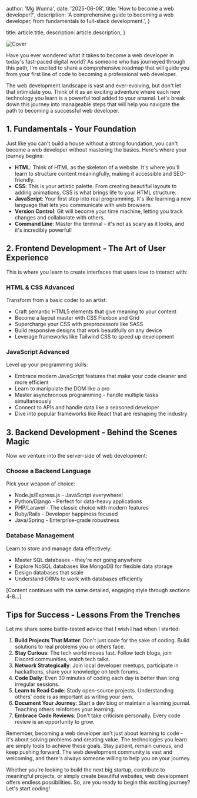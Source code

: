 
  author: 'Mg Wunna',
  date: '2025-06-08',
  title: 'How to become a web developer?',
  description:
    'A comprehensive guide to becoming a web developer, from fundamentals to full-stack development.',
}

  title: article.title,
  description: article.description,
}


<Image src={imageCover} alt="Cover" />

Have you ever wondered what it takes to become a web developer in today's fast-paced digital world? As someone who has journeyed through this path, I'm excited to share a comprehensive roadmap that will guide you from your first line of code to becoming a professional web developer.

The web development landscape is vast and ever-evolving, but don't let that intimidate you. Think of it as an exciting adventure where each new technology you learn is a powerful tool added to your arsenal. Let's break down this journey into manageable steps that will help you navigate the path to becoming a successful web developer.

## 1. Fundamentals - Your Foundation

Just like you can't build a house without a strong foundation, you can't become a web developer without mastering the basics. Here's where your journey begins:

- **HTML**: Think of HTML as the skeleton of a website. It's where you'll learn to structure content meaningfully, making it accessible and SEO-friendly.
- **CSS**: This is your artistic palette. From creating beautiful layouts to adding animations, CSS is what brings life to your HTML structure.
- **JavaScript**: Your first step into real programming. It's like learning a new language that lets you communicate with web browsers.
- **Version Control**: Git will become your time machine, letting you track changes and collaborate with others.
- **Command Line**: Master the terminal - it's not as scary as it looks, and it's incredibly powerful!

## 2. Frontend Development - The Art of User Experience

This is where you learn to create interfaces that users love to interact with:

### HTML & CSS Advanced

Transform from a basic coder to an artist:

- Craft semantic HTML5 elements that give meaning to your content
- Become a layout master with CSS Flexbox and Grid
- Supercharge your CSS with preprocessors like SASS
- Build responsive designs that work beautifully on any device
- Leverage frameworks like Tailwind CSS to speed up development

### JavaScript Advanced

Level up your programming skills:

- Embrace modern JavaScript features that make your code cleaner and more efficient
- Learn to manipulate the DOM like a pro
- Master asynchronous programming - handle multiple tasks simultaneously
- Connect to APIs and handle data like a seasoned developer
- Dive into popular frameworks like React that are reshaping the industry

## 3. Backend Development - Behind the Scenes Magic

Now we venture into the server-side of web development:

### Choose a Backend Language

Pick your weapon of choice:

- Node.js/Express.js - JavaScript everywhere!
- Python/Django - Perfect for data-heavy applications
- PHP/Laravel - The classic choice with modern features
- Ruby/Rails - Developer happiness focused
- Java/Spring - Enterprise-grade robustness

### Database Management

Learn to store and manage data effectively:

- Master SQL databases - they're not going anywhere
- Explore NoSQL databases like MongoDB for flexible data storage
- Design databases that scale
- Understand ORMs to work with databases efficiently

[Content continues with the same detailed, engaging style through sections 4-8...]

## Tips for Success - Lessons From the Trenches

Let me share some battle-tested advice that I wish I had when I started:

1. **Build Projects That Matter**: Don't just code for the sake of coding. Build solutions to real problems you or others face.
2. **Stay Curious**: The tech world moves fast. Follow tech blogs, join Discord communities, watch tech talks.
3. **Network Strategically**: Join local developer meetups, participate in hackathons, share your knowledge on tech forums.
4. **Code Daily**: Even 30 minutes of coding each day is better than long irregular sessions.
5. **Learn to Read Code**: Study open-source projects. Understanding others' code is as important as writing your own.
6. **Document Your Journey**: Start a dev blog or maintain a learning journal. Teaching others reinforces your learning.
7. **Embrace Code Reviews**: Don't take criticism personally. Every code review is an opportunity to grow.

Remember, becoming a web developer isn't just about learning to code - it's about solving problems and creating value. The technologies you learn are simply tools to achieve these goals. Stay patient, remain curious, and keep pushing forward. The web development community is vast and welcoming, and there's always someone willing to help you on your journey.

Whether you're looking to build the next big startup, contribute to meaningful projects, or simply create beautiful websites, web development offers endless possibilities. So, are you ready to begin this exciting journey? Let's start coding!
